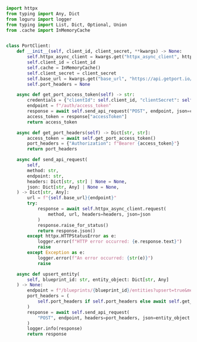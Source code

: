 ```python showLineNumbers title=port_client.py

import httpx
from typing import Any, Dict
from loguru import logger
from typing import List, Dict, Optional, Union
from .cache import InMemoryCache


class PortClient:
    def __init__(self, client_id, client_secret, **kwargs) -> None:
        self.httpx_async_client = kwargs.get("httpx_async_client", httpx.AsyncClient())
        self.client_id = client_id
        self.cache = InMemoryCache()
        self.client_secret = client_secret
        self.base_url = kwargs.get("base_url", "https://api.getport.io/v1")
        self.port_headers = None

    async def get_port_access_token(self) -> str:
        credentials = {"clientId": self.client_id, "clientSecret": self.client_secret}
        endpoint = f"/auth/access_token"
        response = await self.send_api_request("POST", endpoint, json=credentials)
        access_token = response["accessToken"]
        return access_token

    async def get_port_headers(self) -> Dict[str, str]:
        access_token = await self.get_port_access_token()
        port_headers = {"Authorization": f"Bearer {access_token}"}
        return port_headers

    async def send_api_request(
        self,
        method: str,
        endpoint: str,
        headers: Dict[str, str] | None = None,
        json: Dict[str, Any] | None = None,
    ) -> Dict[str, Any]:
        url = f"{self.base_url}{endpoint}"
        try:
            response = await self.httpx_async_client.request(
                method, url, headers=headers, json=json
            )
            response.raise_for_status()
            return response.json()
        except httpx.HTTPStatusError as e:
            logger.error(f"HTTP error occurred: {e.response.text}")
            raise
        except Exception as e:
            logger.error(f"An error occurred: {str(e)}")
            raise

    async def upsert_entity(
        self, blueprint_id: str, entity_object: Dict[str, Any]
    ) -> None:
        endpoint = f"/blueprints/{blueprint_id}/entities?upsert=true&merge=true"
        port_headers = (
            self.port_headers if self.port_headers else await self.get_port_headers()
        )
        response = await self.send_api_request(
            "POST", endpoint, headers=port_headers, json=entity_object
        )
        logger.info(response)
        return response

```